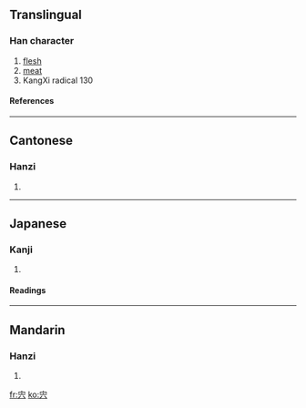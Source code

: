 {{see|肉}}

==Translingual==
===Han character===
{{Han char|rn=40|rad=宀|as=04|sn=7|four=|canj=十卜金 (JYC)}}
# [[flesh]]
# [[meat]]
# KangXi radical 130
====References====
{{Han ref|kx=0282.180|dkj=07084|dj=0556.050|hdz=20917.070|uh=5B8D|ud=23437}}
----
==Cantonese==
===Hanzi===
{{yue-hanzi|jyut=|y=yuk6}}
# {{defn|Cantonese}}
----
==Japanese==
===Kanji===
{{ja-kanji|grade=|rs=宀04}}
# {{defn|Japanese}} 
====Readings====
{{ja-readings|on=[[にく]] (niku)|kun=[[しし]] (shishi)}}
----
==Mandarin==
===Hanzi===
{{cmn-hanzi|pin=[[ròu]] (rou4)|wg=jou<sup>4</sup>}}
# {{defn|Mandarin}}

[[fr:宍]]
[[ko:宍]]
